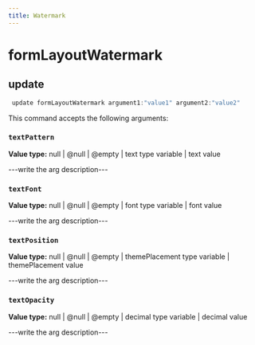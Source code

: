 ```yaml
---
title: Watermark
---
```


# formLayoutWatermark

## update

```js filename="Terminal" copy
 update formLayoutWatermark argument1:"value1" argument2:"value2"
```

This command accepts the following arguments:

### `textPattern`
**Value type:** null | @null | @empty | text type variable | text value

---write the arg description---

### `textFont`
**Value type:** null | @null | @empty | font type variable | font value

---write the arg description---

### `textPosition`
**Value type:** null | @null | @empty | themePlacement type variable | themePlacement value

---write the arg description---

### `textOpacity`
**Value type:** null | @null | @empty | decimal type variable | decimal value

---write the arg description---


